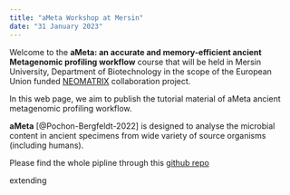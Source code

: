 ```yaml
---
title: "aMeta Workshop at Mersin"
date: "31 January 2023"
---
```


Welcome to the **aMeta: an accurate and memory-efficient ancient Metagenomic profiling workflow** course that will be held in Mersin University, Department of Biotechnology in the scope of the European Union funded [NEOMATRIX](https://neomatrix.metu.edu.tr/) collaboration project.

In this web page, we aim to publish the tutorial material of aMeta ancient metagenomic profiling workflow.

**aMeta** [@Pochon-Bergfeldt-2022] is designed to analyse the microbial content in ancient specimens from wide variety of source organisms (including humans).

Please find the whole pipline through this [github repo](https://github.com/NBISweden/aMeta)

extending

